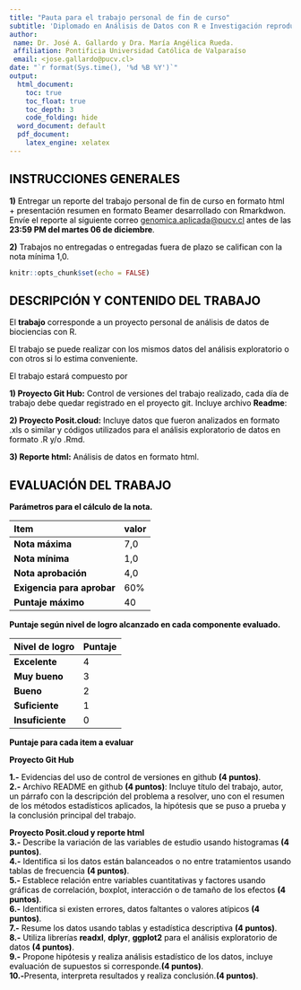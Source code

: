 ```yaml
---
title: "Pauta para el trabajo personal de fin de curso"
subtitle: 'Diplomado en Análisis de Datos con R e Investigación reproducible para Biociencias.'
author:
 name: Dr. José A. Gallardo y Dra. María Angélica Rueda.
 affiliation: Pontificia Universidad Católica de Valparaíso
 email: <jose.gallardo@pucv.cl>
date: "`r format(Sys.time(), '%d %B %Y')`"
output:
  html_document:
    toc: true
    toc_float: true
    toc_depth: 3
    code_folding: hide
  word_document: default
  pdf_document:
    latex_engine: xelatex
---
```


<style>
#TOC {
  color: black;
  font-familiy: Calibri;
  font-size: 14px;
  border-color: #708090; 
}
body {
   color: black;
   font-familiy: Calibri;
}

pre {
  color: black;
  background-color: #F8F8FF;
}
# header {
  color: #800000;
  font-familiy: Calibri;
  background-color: #F5F5F5;
  opacity: 0.8;
  font-size: 16px;
}
</style>

## INSTRUCCIONES GENERALES

**1)** Entregar un reporte del trabajo personal de fin de curso en formato html + presentación resumen en formato Beamer desarrollado con Rmarkdwon. Envíe el reporte al siguiente correo <genomica.aplicada@pucv.cl> antes de las  **23:59 PM del martes 06 de diciembre**.  

**2)** Trabajos no entregadas o entregadas fuera de plazo se califican con la nota mínima 1,0.

```r
knitr::opts_chunk$set(echo = FALSE)
```


## DESCRIPCIÓN Y CONTENIDO DEL TRABAJO

El **trabajo** corresponde a un proyecto personal de análisis de datos de biociencias con R.

El trabajo se puede realizar con los mismos datos del análisis exploratorio o con otros si lo estima conveniente.

El trabajo estará compuesto por

**1) Proyecto Git Hub:** Control de versiones del trabajo realizado, cada día de trabajo debe quedar registrado en el proyecto git. Incluye archivo **Readme**:

**2) Proyecto Posit.cloud:** Incluye datos que fueron analizados en formato .xls o similar y códigos utilizados para el análisis exploratorio de datos en formato .R y/o .Rmd.

**3) Reporte html:** Análisis de datos en formato html.

## EVALUACIÓN DEL TRABAJO

**Parámetros para el cálculo de la nota.**

|  **Item** | **valor**      |
|:-------------|:------------------|
| **Nota máxima** | 7,0 |
| **Nota mínima** | 1,0 |
| **Nota aprobación** | 4,0 |
| **Exigencia para aprobar** | 60% |
| **Puntaje máximo** | 40 |

**Puntaje según nivel de logro alcanzado en cada componente evaluado.**

|  **Nivel de logro** | **Puntaje**      |
|:-------------|:------------------|
| **Excelente** | 4 |
| **Muy bueno** | 3 |
| **Bueno** | 2 |
| **Suficiente** | 1 |
| **Insuficiente** | 0 |

**Puntaje para cada item a evaluar**  

**Proyecto Git Hub**  

**1.-** Evidencias del uso de control de versiones en github **(4 puntos)**.    
**2.-** Archivo README en github **(4 puntos)**: Incluye título del trabajo, autor, un párrafo con la descripción del problema a resolver, uno con el resumen de los métodos estadísticos aplicados, la hipótesis que se puso a prueba y la conclusión principal del trabajo.

**Proyecto Posit.cloud y reporte html**  
**3.-** Describe la variación de las variables de estudio usando histogramas **(4 puntos)**.  
**4.-** Identifica si los datos están balanceados o no entre tratamientos usando tablas de frecuencia **(4 puntos)**.  
**5.-** Establece relación entre variables cuantitativas y factores usando gráficas de correlación, boxplot, interacción o de tamaño de los efectos **(4 puntos)**.  
**6.-** Identifica si existen errores, datos faltantes o valores atípicos **(4 puntos)**.  
**7.-** Resume los datos usando tablas y estadística descriptiva **(4 puntos)**.  
**8.-** Utiliza librerías **readxl**, **dplyr**, **ggplot2** para el análisis exploratorio de datos **(4 puntos)**.  
**9.-** Propone hipótesis y realiza análisis estadístico de los datos, incluye evaluación de supuestos si corresponde.**(4 puntos)**.  
**10.-**Presenta, interpreta resultados y realiza conclusión.**(4 puntos)**.
